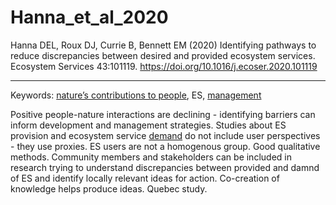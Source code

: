 # Hanna_et_al_2020

Hanna DEL, Roux DJ, Currie B, Bennett EM (2020) Identifying pathways to reduce discrepancies between desired and provided ecosystem services. Ecosystem Services 43:101119. <https://doi.org/10.1016/j.ecoser.2020.101119>


---

Keywords: [nature's contributions to people](../topics/NaturesContributionstoPeople.qmd), ES, [management](../topics/Management.qmd) 	

Positive people-nature interactions are declining - identifying barriers can inform development and management strategies. Studies about ES provision and ecosystem service [demand](../topics/Demand.qmd) do not include user perspectives - they use proxies. ES users are not a homogenous group. Good qualitative methods. Community members and stakeholders can be included in research trying to understand discrepancies between provided and damnd of ES and identify locally relevant ideas for action. Co-creation of knowledge helps produce ideas. Quebec study.
